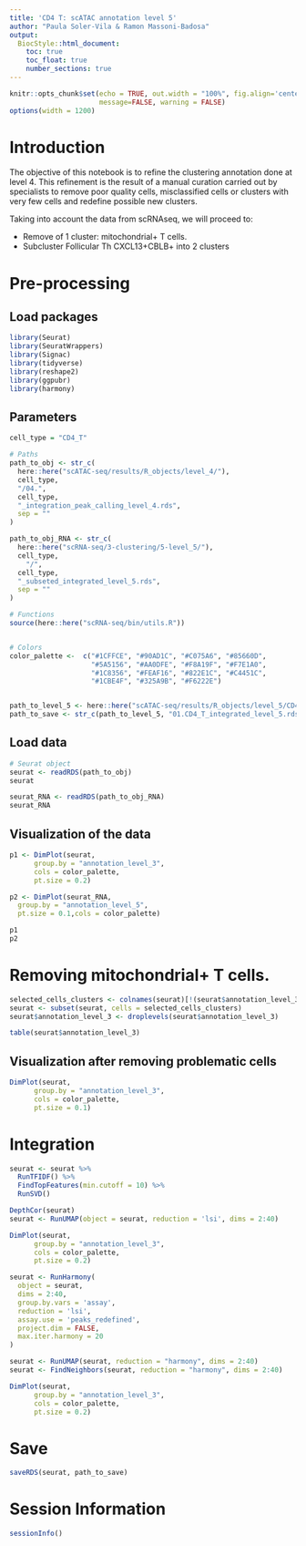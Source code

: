 ```yaml
---
title: 'CD4 T: scATAC annotation level 5'
author: "Paula Soler-Vila & Ramon Massoni-Badosa"
output: 
  BiocStyle::html_document:
    toc: true
    toc_float: true
    number_sections: true
---
```


```r
knitr::opts_chunk$set(echo = TRUE, out.width = "100%", fig.align='center', 
                      message=FALSE, warning = FALSE)
options(width = 1200)
```

# Introduction

The objective of this notebook is to refine the clustering annotation done at level 4. This refinement is the result of a manual curation carried out by specialists to remove poor quality cells, misclassified cells or clusters with very few cells and redefine possible new clusters.

Taking into account the data from scRNAseq, we will proceed to:

* Remove of 1 cluster: mitochondrial+ T cells.
* Subcluster Follicular Th CXCL13+CBLB+ into 2 clusters

# Pre-processing

## Load packages

```r
library(Seurat)
library(SeuratWrappers)
library(Signac)
library(tidyverse)
library(reshape2)
library(ggpubr)
library(harmony)
```


## Parameters
```r
cell_type = "CD4_T"

# Paths
path_to_obj <- str_c(
  here::here("scATAC-seq/results/R_objects/level_4/"),
  cell_type,
  "/04.",
  cell_type,
  "_integration_peak_calling_level_4.rds",
  sep = ""
)

path_to_obj_RNA <- str_c(
  here::here("scRNA-seq/3-clustering/5-level_5/"),
  cell_type,
    "/",
  cell_type,
  "_subseted_integrated_level_5.rds",
  sep = ""
)

# Functions
source(here::here("scRNA-seq/bin/utils.R"))


# Colors
color_palette <-  c("#1CFFCE", "#90AD1C", "#C075A6", "#85660D", 
                    "#5A5156", "#AA0DFE", "#F8A19F", "#F7E1A0", 
                    "#1C8356", "#FEAF16", "#822E1C", "#C4451C", 
                    "#1CBE4F", "#325A9B", "#F6222E")


path_to_level_5 <- here::here("scATAC-seq/results/R_objects/level_5/CD4_T/")
path_to_save <- str_c(path_to_level_5, "01.CD4_T_integrated_level_5.rds")
```

## Load data
```r
# Seurat object
seurat <- readRDS(path_to_obj)
seurat

seurat_RNA <- readRDS(path_to_obj_RNA)
seurat_RNA
```

## Visualization of the data
```r
p1 <- DimPlot(seurat,
      group.by = "annotation_level_3",
      cols = color_palette,
      pt.size = 0.2)

p2 <- DimPlot(seurat_RNA,
  group.by = "annotation_level_5",
  pt.size = 0.1,cols = color_palette)

p1
p2
```

# Removing mitochondrial+ T cells.

```r
selected_cells_clusters <- colnames(seurat)[!(seurat$annotation_level_3 == "Mitochondrial+ T cells")]
seurat <- subset(seurat, cells = selected_cells_clusters)
seurat$annotation_level_3 <- droplevels(seurat$annotation_level_3)

table(seurat$annotation_level_3)
```

## Visualization after removing problematic cells

```r
DimPlot(seurat,
      group.by = "annotation_level_3",
      cols = color_palette,
      pt.size = 0.1)
```

# Integration

```r
seurat <- seurat %>%
  RunTFIDF() %>%
  FindTopFeatures(min.cutoff = 10) %>%
  RunSVD()

DepthCor(seurat)
seurat <- RunUMAP(object = seurat, reduction = 'lsi', dims = 2:40)

DimPlot(seurat,
      group.by = "annotation_level_3",
      cols = color_palette,
      pt.size = 0.2)

seurat <- RunHarmony(
  object = seurat,
  dims = 2:40,
  group.by.vars = 'assay',
  reduction = 'lsi',
  assay.use = 'peaks_redefined',
  project.dim = FALSE,
  max.iter.harmony = 20
)

seurat <- RunUMAP(seurat, reduction = "harmony", dims = 2:40)
seurat <- FindNeighbors(seurat, reduction = "harmony", dims = 2:40)

DimPlot(seurat,
      group.by = "annotation_level_3",
      cols = color_palette,
      pt.size = 0.2)
```

# Save
```r
saveRDS(seurat, path_to_save)
```

# Session Information

```r
sessionInfo()
```
